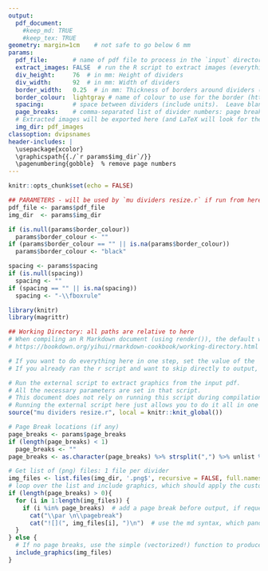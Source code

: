 ```yaml
---
output: 
  pdf_document:
    #keep_md: TRUE
    #keep_tex: TRUE
geometry: margin=1cm    # not safe to go below 6 mm
params:
  pdf_file:       # name of pdf file to process in the `input` directory.  Leave blank to process **all** pdf files in the directory.
  extract_images: FALSE  # run the R script to extract images (everything at once)?  Set to FALSE to run it manually (or to save time if you already ran it and have the outputs)
  div_height:     76  # in mm: Height of dividers
  div_width:      92  # in mm: Width of dividers
  border_width:   0.25  # in mm: Thickness of borders around dividers (added to the _outside_ of dividers: not included in the dimensions above)
  border_colour:  lightgray # name of colour to use for the border (https://en.wikibooks.org/wiki/LaTeX/Colors) (https://latex-tutorial.com/color-latex/#colored-boxes)
  spacing:        # space between dividers (include units).  Leave blank for no space (overlapping borders).
  page_breaks:    # comma-separated list of divider numbers: page breaks will be added **before** each divider in this list.
  # Extracted images will be exported here (and LaTeX will look for them here):
  img_dir: pdf_images
classoption: dvipsnames
header-includes: |
  \usepackage{xcolor}
  \graphicspath{{./`r params$img_dir`/}}
  \pagenumbering{gobble}  % remove page numbers
---
```

```r
knitr::opts_chunk$set(echo = FALSE)

## PARAMETERS - will be used by `mu dividers resize.r` if run from here.
pdf_file <- params$pdf_file
img_dir  <- params$img_dir

if (is.null(params$border_colour))
  params$border_colour <- ""
if (params$border_colour == "" || is.na(params$border_colour))
  params$border_colour <- "black"

spacing <- params$spacing
if (is.null(spacing))
  spacing <- ""
if (spacing == "" || is.na(spacing))
  spacing <- "-\\fboxrule"

library(knitr)
library(magrittr)

## Working Directory: all paths are relative to here
# When compiling an R Markdown document (using render()), the default working directory is automatically the same directory as the file itself. :)
# https://bookdown.org/yihui/rmarkdown-cookbook/working-directory.html
```
```r
# If you want to do everything here in one step, set the value of the 'extract_images' parameter to 'TRUE' in the in the document header.
# If you already ran the r script and want to skip directly to output, set the value of the 'extract_images' parameter to 'FALSE' in the in the document header.

# Run the external script to extract graphics from the input pdf.
# All the necessary parameters are set in that script. 
# This document does not rely on running this script during compilation, in case you want to run the script first, then produce the output in 2 steps (see comments above).
# Running the external script here just allows you to do it all in one step.
source("mu dividers resize.r", local = knitr::knit_global())
```

```{=latex}
% LaTeX setup - some of this could go in the (YAML) header (header-includes), but there's quite a bit, and this works.

% PARAMETERS: Dimensions (inherited from document parameters: `params` R object)
\def\DivWidth{`r params$div_width`mm}       % Width of each divider
\def\DivHeight{`r params$div_height`mm}     % Height of each divider
\setlength{\fboxrule}{`r params$border_width`mm}  % width of border around each divider
\setlength{\fboxsep}{-0\fboxrule}    % space separating border from contents (set to 0 for a tight border)

% re-define \includegraphics command to set desired size and border: 
%  the image will be automatically sized to fit the width, flush with the top-left
%  aspect ratio is preserved by default, but can be forced with the `keepaspectratio` option in \includegraphics (graphicx package), if necessary
\let\includegraphicsOG\includegraphics
\renewcommand*{\includegraphics}[2][]{\fcolorbox{`r params$border_colour`}{white}{\parbox[t][\DivHeight]{\DivWidth}{\includegraphicsOG[#1]{#2}}}}

% control spacing around graphics
\setlength{\lineskip}{`r spacing`}    %-\fboxrule}   % remove veritcal space between dividers (negative width of the border, so borders from adjacent lines overlap)

\raggedright    % force left alignment (aka 'raggedright') instead of fully justified
% Set the inter-word spacing to the same as the border width, but negative, so that they overlap.
%   For whatever reason, line and page breaks still work fine. 
%   Alternatively, these lengths can be set very small, and `\hspace{-\fboxrule}` added to the end of the \includegraphics re-definition above.
\setlength{\spaceskip}{`r spacing`}      %-\fboxrule}
%\setlength{\xspaceskip}{`r spacing`}    %-\fboxrule}
```

```r
# Page Break locations (if any)
page_breaks <- params$page_breaks
if (length(page_breaks) < 1)
  page_breaks <- ""
page_breaks <- as.character(page_breaks) %>% strsplit(",") %>% unlist %>% as.integer

# Get list of (png) files: 1 file per divider
img_files <- list.files(img_dir, '.png$', recursive = FALSE, full.names = TRUE)
# loop over the list and include graphics, which should apply the custom LaTeX command defined above (for \includegraphics).
if (length(page_breaks) > 0){
  for (i in 1:length(img_files)) {
    if (i %in% page_breaks)  # add a page break before output, if requested.
      cat("\\par \n\\pagebreak")
      cat("![](", img_files[i], ")\n")  # use the md syntax, which pandoc will convert to \includegraphics{}
  }
} else {
  # If no page breaks, use the simple (vectorized!) function to produce md syntax, which will end up as \includegraphics
  include_graphics(img_files)
}
```
